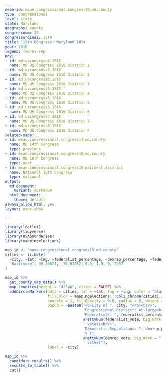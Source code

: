 ```yaml
---
meae-id: meae.congressional.congress15.md.county
type: congressional
level: state
state: Maryland
geography: county
congressnum: 15
congressordinal: 15th
title: '15th Congress: Maryland 1816'
year: 1816
legend: fed-vs-rep
nnv:
- id: md.uscongress1.1816
  name: MD US Congress 1816 District 1
- id: md.uscongress2.1816
  name: MD US Congress 1816 District 2
- id: md.uscongress3.1816
  name: MD US Congress 1816 District 3
- id: md.uscongress4.1816
  name: MD US Congress 1816 District 4
- id: md.uscongress5.1816
  name: MD US Congress 1816 District 5
- id: md.uscongress6.1816
  name: MD US Congress 1816 District 6
- id: md.uscongress7.1816
  name: MD US Congress 1816 District 7
- id: md.uscongress8.1816
  name: MD US Congress 1816 District 8
related-maps:
- id: meae.congressional.congress14.md.county
  name: MD 14th Congress
  type: previous
- id: meae.congressional.congress16.md.county
  name: MD 16th Congress
  type: next
- id: meae.congressional.congress15.national.district
  name: National 15th Congress
  type: national
output:
  md_document:
    variant: markdown
  html_document:
    theme: default
always_allow_html: yes
layout: maps-show

---
```


```r
library(leaflet)
library(tidyverse)
library(USAboundaries)
library(mappingelections)

map_id <- "meae.congressional.congress15.md.county"
cities <- tribble(
  ~city, ~lat, ~lng, ~federalist_percentage, ~demrep_percentage, ~federalist_vote, ~demrep_vote, 
  "Baltimore", 39.30021, -76.61052, 0.0, 1.0, 0, 7757 
)
```

<div class="map">

```r
map_id %>%
  get_county_map_data() %>%
  map_counties(height = "425px", cities = FALSE) %>% 
  addCircleMarkers(data = cities, lat = ~lat, lng = ~lng, color = "black",
                   fillColor = mappingelections:::poli_chrome(cities),
                   opacity = 1, fillOpacity = 0.8, radius = 8, weight = 3,
                   popup = ~paste0("<b>City of ", city, "</b><br/>",
                                   "Congressional District: At-large<br/>",
                                   "Federalists: ", federalist_percentage * 100, "% (", 
                                   prettyNum(federalist_vote, big.mark = ","), 
                                   " votes)<br/>",
                                   "Democratic-Republicans: ", demrep_percentage * 100,
                                   "% (", 
                                   prettyNum(demrep_vote, big.mark = ","),
                                   " votes)"),
                   label = ~city) 
```

</div>

<div class="results-table">

```r
map_id %>%
  candidate_results() %>%
  results_to_table() %>%
  cat()
```

</div>
